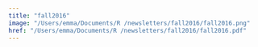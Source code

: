 ```yaml
---
title: "fall2016"
image: "/Users/emma/Documents/R /newsletters/fall2016/fall2016.png"
href: "/Users/emma/Documents/R /newsletters/fall2016/fall2016.pdf"
---
```

